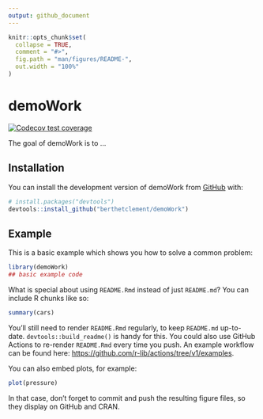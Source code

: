 ```yaml
---
output: github_document
---
```


<!-- README.md is generated from README.Rmd. Please edit that file -->

```r
knitr::opts_chunk$set(
  collapse = TRUE,
  comment = "#>",
  fig.path = "man/figures/README-",
  out.width = "100%"
)
```

# demoWork

<!-- badges: start -->
[![Codecov test coverage](https://codecov.io/gh/berthetclement/demoWork/branch/master/graph/badge.svg)](https://app.codecov.io/gh/berthetclement/demoWork?branch=master)
<!-- badges: end -->

The goal of demoWork is to ...

## Installation

You can install the development version of demoWork from [GitHub](https://github.com/) with:

``` r
# install.packages("devtools")
devtools::install_github("berthetclement/demoWork")
```

## Example

This is a basic example which shows you how to solve a common problem:

```r
library(demoWork)
## basic example code
```

What is special about using `README.Rmd` instead of just `README.md`? You can include R chunks like so:

```r
summary(cars)
```

You'll still need to render `README.Rmd` regularly, to keep `README.md` up-to-date. `devtools::build_readme()` is handy for this. You could also use GitHub Actions to re-render `README.Rmd` every time you push. An example workflow can be found here: <https://github.com/r-lib/actions/tree/v1/examples>.

You can also embed plots, for example:

```r
plot(pressure)
```

In that case, don't forget to commit and push the resulting figure files, so they display on GitHub and CRAN.
